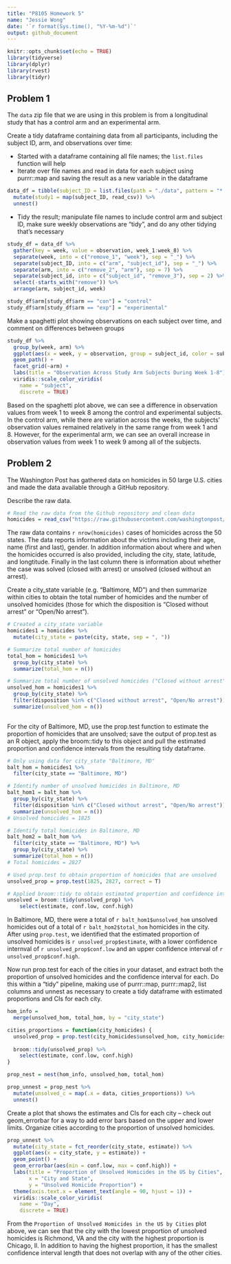 ```yaml
---
title: "P8105 Homework 5"
name: "Jessie Wong"
date: '`r format(Sys.time(), "%Y-%m-%d")`'
output: github_document
---
```


```r
knitr::opts_chunk$set(echo = TRUE)
library(tidyverse)
library(dplyr)
library(rvest)
library(tidyr)
```

## Problem 1 

The `data` zip file that we are using in this problem is from a longitudinal study that has a control arm and an experimental arm. 

Create a tidy dataframe containing data from all participants, including the subject ID, arm, and observations over time:

- Started with a dataframe containing all file names; the `list.files` function will help 
- Iterate over file names and read in data for each subject using  purrr::map and saving the result as a new variable in the dataframe
```r
data_df = tibble(subject_ID = list.files(path = "./data", pattern = "*.csv", full.names = T)) %>%
  mutate(study1 = map(subject_ID, read_csv)) %>%
  unnest()
```

- Tidy the result; manipulate file names to include control arm and subject ID, make sure weekly observations are “tidy”, and do any other tidying that’s necessary
```r
study_df = data_df %>%
  gather(key = week, value = observation, week_1:week_8) %>%
  separate(week, into = c("remove_1", "week"), sep = "_") %>%
  separate(subject_ID, into = c("arm", "subject_id"), sep = "_") %>%
  separate(arm, into = c("remove_2", "arm"), sep = 7) %>%
  separate(subject_id, into = c("subject_id", "remove_3"), sep = 2) %>%
  select(-starts_with("remove")) %>%
  arrange(arm, subject_id, week)

study_df$arm[study_df$arm == "con"] = "control"
study_df$arm[study_df$arm == "exp"] = "experimental"
```

Make a spaghetti plot showing observations on each subject over time, and comment on differences between groups
```r
study_df %>% 
  group_by(week, arm) %>% 
  ggplot(aes(x = week, y = observation, group = subject_id, color = subject_id)) +
  geom_path() + 
  facet_grid(~arm) +
  labs(title = "Observation Across Study Arm Subjects During Week 1-8") + 
  viridis::scale_color_viridis(
    name = "subject", 
    discrete = TRUE)
```

Based on the spaghetti plot above, we can see a difference in observation values from week 1 to week 8 among the control and experimental subjects. In the control arm, while there are variation across the weeks, the subjects' observation values remained relatively in the same range from week 1 and 8. However, for the experimental arm, we can see an overall increase in observation values from week 1 to week 9 among all of the subjects. 

## Problem 2

The Washington Post has gathered data on homicides in 50 large U.S. cities and made the data available through a GitHub repository. 

Describe the raw data. 
```r
# Read the raw data from the Github repository and clean data
homicides = read_csv("https://raw.githubusercontent.com/washingtonpost/data-homicides/master/homicide-data.csv") 
```
The raw data contains `r nrow(homicides)` cases of homicides across the 50 states. The data reports information about the victims including their age, name (first and last), gender. In addition information about where and when the homicides occurred is also provided, including the city, state, latitude, and longtitude. Finally in the last column there is information about whether the case was solved (closed with arrest) or unsolved (closed without an arrest).

Create a city_state variable (e.g. “Baltimore, MD”) and then summarize within cities to obtain the total number of homicides and the number of unsolved homicides (those for which the disposition is “Closed without arrest” or “Open/No arrest”).
```r
# Created a city_state variable
homicides1 = homicides %>%
  mutate(city_state = paste(city, state, sep = ", ")) 

# Summarize total number of homicides
total_hom = homicides1 %>%
  group_by(city_state) %>%
  summarize(total_hom = n()) 

# Summarize total number of unsolved homicides ("Closed without arrest" or "Open/No arrest")  
unsolved_hom = homicides1 %>%
  group_by(city_state) %>%
  filter(disposition %in% c("Closed without arrest", "Open/No arrest")) %>%
  summarize(unsolved_hom = n())
  
```

For the city of Baltimore, MD, use the prop.test function to estimate the proportion of homicides that are unsolved; save the output of prop.test as an R object, apply the broom::tidy to this object and pull the estimated proportion and confidence intervals from the resulting tidy dataframe.
```r
# Only using data for city_state "Baltimore, MD"
balt_hom = homicides1 %>%
  filter(city_state == "Baltimore, MD") 

# Identify number of unsolved homicides in Baltimore, MD
balt_hom1 = balt_hom %>%
  group_by(city_state) %>%
  filter(disposition %in% c("Closed without arrest", "Open/No arrest")) %>%
  summarize(unsolved_hom = n()) 
# Unsolved homicides = 1825

# Identify total homicides in Baltimore, MD
balt_hom2 = balt_hom %>%
  filter(city_state == "Baltimore, MD") %>%
  group_by(city_state) %>%
  summarize(total_hom = n()) 
# Total homicides = 2827

# Used prop.test to obtain proportion of homicides that are unsolved 
unsolved_prop = prop.test(1825, 2827, correct = T)

# Applied broom::tidy to obtain estimated proportion and confidence intervals  
unsolved = broom::tidy(unsolved_prop) %>%
    select(estimate, conf.low, conf.high)
```
In Baltimore, MD, there were a total of `r balt_hom1$unsolved_hom` unsolved homicides out of a total of `r balt_hom2$total_hom` homicides in the city. After using `prop.test`, we identified that the estimated proportion of unsolved homicides is `r unsolved_prop$estimate`, with a lower confidence internval of `r unsolved_prop$conf.low` and an upper confidence interval of `r unsolved_prop$conf.high`.

Now run prop.test for each of the cities in your dataset, and extract both the proportion of unsolved homicides and the confidence interval for each. Do this within a “tidy” pipeline, making use of purrr::map,  purrr::map2, list columns and unnest as necessary to create a tidy dataframe with estimated proportions and CIs for each city.
```r
hom_info = 
  merge(unsolved_hom, total_hom, by = "city_state")

cities_proportions = function(city_homicides) {
  unsolved_prop = prop.test(city_homicides$unsolved_hom, city_homicides$total_hom, correct = T)
  
  broom::tidy(unsolved_prop) %>%
    select(estimate, conf.low, conf.high)
}

prop_nest = nest(hom_info, unsolved_hom, total_hom) 

prop_unnest = prop_nest %>%
  mutate(unsolved_c = map(.x = data, cities_proportions)) %>%
  unnest()
```

Create a plot that shows the estimates and CIs for each city – check out geom_errorbar for a way to add error bars based on the upper and lower limits. Organize cities according to the proportion of unsolved homicides.
```r
prop_unnest %>%
  mutate(city_state = fct_reorder(city_state, estimate)) %>%
  ggplot(aes(x = city_state, y = estimate)) +
  geom_point() + 
  geom_errorbar(aes(min = conf.low, max = conf.high)) +
  labs(title = "Proportion of Unsolved Homicides in the US by Cities",
       x = "City and State",
       y = "Unsolved Homicide Proportion") + 
  theme(axis.text.x = element_text(angle = 90, hjust = 1)) +
  viridis::scale_color_viridis(
    name = "Day", 
    discrete = TRUE)
```

From the `Proportion of Unsolved Homicides in the US by Cities` plot above, we can see that the city with the lowest proportion of unsolved homicides is Richmond, VA and the city with the highest proportion is Chicago, Il. In addition to having the highest proportion, it has the smallest confidence interval length that does not overlap with any of the other cities.  


